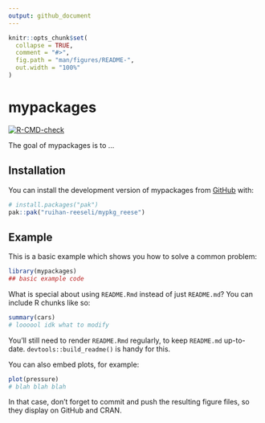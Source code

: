 ```yaml
---
output: github_document
---
```


<!-- README.md is generated from README.Rmd. Please edit that file -->

```r
knitr::opts_chunk$set(
  collapse = TRUE,
  comment = "#>",
  fig.path = "man/figures/README-",
  out.width = "100%"
)
```

# mypackages

<!-- badges: start -->
[![R-CMD-check](https://github.com/ruihan-reeseli/mypkg_reese/actions/workflows/R-CMD-check.yaml/badge.svg)](https://github.com/ruihan-reeseli/mypkg_reese/actions/workflows/R-CMD-check.yaml)
<!-- badges: end -->

The goal of mypackages is to ...

## Installation

You can install the development version of mypackages from [GitHub](https://github.com/) with:

``` r
# install.packages("pak")
pak::pak("ruihan-reeseli/mypkg_reese")
```

## Example

This is a basic example which shows you how to solve a common problem:

```r
library(mypackages)
## basic example code
```

What is special about using `README.Rmd` instead of just `README.md`? You can include R chunks like so:

```r
summary(cars)
# loooool idk what to modify
```

You'll still need to render `README.Rmd` regularly, to keep `README.md` up-to-date. `devtools::build_readme()` is handy for this.

You can also embed plots, for example:

```r
plot(pressure)
# blah blah blah
```

In that case, don't forget to commit and push the resulting figure files, so they display on GitHub and CRAN.
